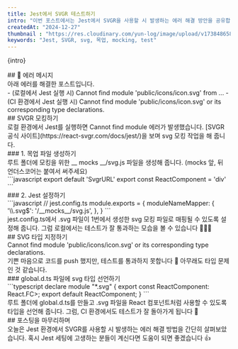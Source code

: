 ```yaml
---
title: Jest에서 SVGR 테스트하기
intro: "이번 포스트에서는 Jest에서 SVGR을 사용할 시 발생하는 에러 해결 방안을 공유합니다."
createdAt: "2024-12-27"
thumbnail : "https://res.cloudinary.com/yun-log/image/upload/v1738486588/16.SVGR_mocking/sixgitglequ2wpfsmtib.jpg"
keywords: "Jest, SVGR, svg, 목업, mocking, test"
---
```

<p>{intro}</p>
<Spacing size="lg" />
## 🚨 에러 메시지
<br/>
아래 에러를 해결한 포스트입니다.
<br/>
- (로컬에서 Jest 실행 시) Cannot find module 'public/icons/icon.svg' from ...
- (CI 환경에서 Jest 실행 시) Cannot find module 'public/icons/icon.svg' or its corresponding type declarations.
<br/>
## SVGR 모킹하기
<br/>
로컬 환경에서 Jest를 실행하면 Cannot find module 에러가 발생했습니다. [SVGR 공식 사이트](https://react-svgr.com/docs/jest/)을 보며 svg 모킹 작업을 해 줍니다.
<br/>
### 1. 목업 파일 생성하기
<br/>
루트 폴더에 모킹을 위한 __ mocks __/svg.js 파일을 생성해 줍니다. 
(mocks 앞, 뒤  언더스코어는 붙여서 써주세요)
<br/>
```javascript
export default 'SvgrURL'
export const ReactComponent = 'div'
```
<br/>
### 2. Jest 설정하기
<br/>
```javascript
// jest.config.ts
module.exports = {
  moduleNameMapper: {
    '\\.svg$': '<rootDir>/__mocks__/svg.js',
  },
}
```
<br/>
jest.config.ts에서 .svg 파일이 1번에서 생성한 svg 모킹 파일로 매핑될 수 있도록 설정해 줍니다. 
그럼 로컬에서는 테스트가 잘 통과하는 모습을 볼 수 있습니다 👏👏👏
<br/>
## SVG 타입 지정하기
<br/>
Cannot find module 'public/icons/icon.svg' or its corresponding type declarations.
<br/>
기쁜 마음으로 코드를 push 했지만, 테스트를 통과하지 못합니다 🥲 
아무래도 타입 문제인 것 같습니다.
<br/>
### global.d.ts 파일에 svg 타입 선언하기
<br/>
```typescript
declare module "*.svg" {
  export const ReactComponent: React.FC<React.SVGProps<SVGSVGElement>>;
  export default ReactComponent;
}
```
<br/>
루트 폴더에 global.d.ts를 만들고
.svg 파일을 React 컴포넌트처럼 사용할 수 있도록 타입을 선언해 줍니다.
그럼, CI 환경에서도 테스트가 잘 돌아가게 됩니다 🎉
<br/>
## 포스팅을 마무리하며
<br/>
오늘은 Jest 환경에서 SVGR를 사용할 시 발생하는 에러 해결 방법을 간단히 살펴보았습니다. 
혹시 Jest 세팅에 고생하는 분들이 계신다면 도움이 되면 좋겠습니다 👍
